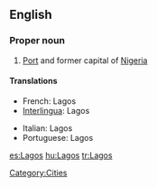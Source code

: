 ==English==

===Proper noun===
{{en-proper noun}}

# [[Port]] and former capital of [[Nigeria]]

====Translations====
{{top}}
*French: Lagos
*[[Interlingua]]: Lagos
{{mid}}
*Italian: Lagos {{f}}
*Portuguese: Lagos
{{bottom}}

[[Category:Cities]]

[[es:Lagos]]
[[hu:Lagos]]
[[tr:Lagos]]